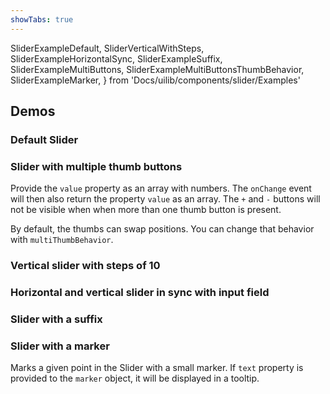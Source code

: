 ```yaml
---
showTabs: true
---
```


  SliderExampleDefault,
  SliderVerticalWithSteps,
  SliderExampleHorizontalSync,
  SliderExampleSuffix,
  SliderExampleMultiButtons,
  SliderExampleMultiButtonsThumbBehavior,
  SliderExampleMarker,
} from 'Docs/uilib/components/slider/Examples'

## Demos

### Default Slider

<SliderExampleDefault />

### Slider with multiple thumb buttons

Provide the `value` property as an array with numbers. The `onChange` event will then also return the property `value` as an array. The `+` and `-` buttons will not be visible when when more than one thumb button is present.

<SliderExampleMultiButtons />

By default, the thumbs can swap positions. You can change that behavior with `multiThumbBehavior`.

<SliderExampleMultiButtonsThumbBehavior />

### Vertical slider with steps of 10

<SliderVerticalWithSteps />

### Horizontal and vertical slider in sync with input field

<SliderExampleHorizontalSync />

### Slider with a suffix

<SliderExampleSuffix />

### Slider with a marker

Marks a given point in the Slider with a small marker. If `text` property is provided to the `marker` object, it will be displayed in a tooltip.

<SliderExampleMarker />
